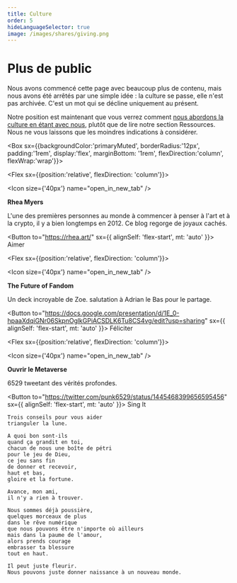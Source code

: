 ```yaml
---
title: Culture
order: 5
hideLanguageSelector: true
image: /images/shares/giving.png
---
```


# Plus de public

Nous avons commencé cette page avec beaucoup plus de contenu, mais nous avons été arrêtés par une simple idée : la culture se passe, elle n'est pas archivée. C'est un mot qui se décline uniquement au présent.

Notre position est maintenant que vous verrez comment [nous abordons la culture en étant avec nous](/build/culture), plutôt que de lire notre section Ressources. Nous ne vous laissons que les moindres indications à considérer.

<Box sx={{backgroundColor:'primaryMuted', borderRadius:'12px', padding:'1rem', display:'flex', marginBottom: '1rem', flexDirection:'column', flexWrap:'wrap'}}>

<Chocolate>

<Flex sx={{position:'relative', flexDirection: 'column'}}>

<Icon size={'40px'} name="open_in_new_tab" />

**Rhea Myers**

L'une des premières personnes au monde à commencer à penser à l'art et à la crypto, il y a bien longtemps en 2012. Ce blog regorge de joyaux cachés.

<Button to="https://rhea.art/" sx={{ alignSelf: 'flex-start', mt: 'auto' }}>
  Aimer
</Button>

</Flex>

<Flex sx={{position:'relative', flexDirection: 'column'}}>

<Icon size={'40px'} name="open_in_new_tab" />

**The Future of Fandom**

Un deck incroyable de Zoe. salutation à Adrian le Bas pour le partage.

<Button
  to="https://docs.google.com/presentation/d/1E_0-hpaaXdqiGNr06SkpnOglkGPiACSDLK6Tu8CS4vg/edit?usp=sharing"
  sx={{ alignSelf: 'flex-start', mt: 'auto' }}>
  Féliciter
</Button>

</Flex>

<Flex sx={{position:'relative', flexDirection: 'column'}}>

<Icon size={'40px'} name="open_in_new_tab" />

**Ouvrir le Metaverse**

6529 tweetant des vérités profondes.

<Button
  to="https://twitter.com/punk6529/status/1445468399656595456"
  sx={{ alignSelf: 'flex-start', mt: 'auto' }}>
  Sing It
</Button>

</Flex>

</Chocolate>

</Box>

<Aligner center>

    Trois conseils pour vous aider
    trianguler la lune.

    A quoi bon sont-ils
    quand ça grandit en toi,
    chacun de nous une boîte de pétri
    pour le jeu de Dieu,
    ce jeu sans fin
    de donner et recevoir,
    haut et bas,
    gloire et la fortune.

    Avance, mon ami,
    il n'y a rien à trouver.

    Nous sommes déjà poussière,
    quelques morceaux de plus
    dans le rêve numérique
    que nous pouvons être n'importe où ailleurs
    mais dans la paume de l'amour,
    alors prends courage
    embrasser ta blessure
    tout en haut.

    Il peut juste fleurir.
    Nous pouvons juste donner naissance à un nouveau monde.

</Aligner>
